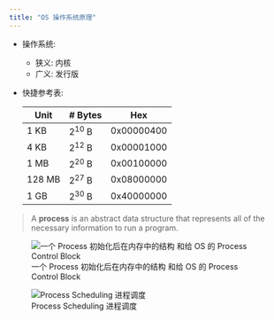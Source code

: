 ```yaml
---
title: "OS 操作系统原理"
---
```


- 操作系统:
    - 狭义: 内核
    - 广义: 发行版

- 快捷参考表:

    | Unit | \# Bytes | Hex |
    |------|-----------------|-----|
    | 1 KB | $2^{10}$ B | 0x00000400 |
    | 4 KB | $2^{12}$ B | 0x00001000 |
    | 1 MB | $2^{20}$ B | 0x00100000 |
    | 128 MB | $2^{27}$ B | 0x08000000 |
    | 1 GB | $2^{30}$ B | 0x40000000 |



> A **process** is an abstract data structure that represents all of the necessary information to run a program.

![一个 Process 初始化后在内存中的结构 和给 OS 的 Process Control Block](process-layout.png)

![Process Scheduling 进程调度](Multiple-level-queues-scheduling-algorithm-GIF.gif)